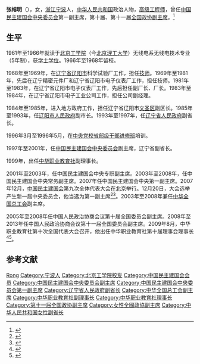 '''张榕明'''（{{bd|1944年|6月|||catIdx=Z}}），女，[[浙江省|浙江]][[宁波市|宁波]]人，[[中华人民共和国|中华人民共和国]]政治人物，[[高级工程师|高级工程师]]，曾任[[中国民主建国会中央委员会|中国民主建国会中央委员会]]第一副主席，第十届、第十一届[[中国人民政治协商会议全国委员会副主席|全国政协副主席]]。<ref name="简历">{{cite web |url=http://news.xinhuanet.com/ziliao/2005-03/12/content_2686393.htm |title=张榕明简历 |publisher=[[新华网|新华网]] |accessdate=2011-12-18 |archiveurl=https://web.archive.org/web/20050314023412/http://news.xinhuanet.com/ziliao/2005-03/12/content_2686393.htm |archivedate=2005-03-14 |language=zh |dead-url=no }}</ref>

== 生平 ==
1961年至1966年就读于[[北京工学院|北京工学院]]（今[[北京理工大学|北京理工大学]]）无线电系无线电技术专业（5年制），获[[学士学位|学士学位]]。1966年至1968年留校。

1968年至1969年，在[[辽宁省|辽宁省]][[辽阳市|辽阳市]]科学试验厂工作，担任[[技师|技师]]。1969年至1981年，先后在辽宁精密元件厂和辽宁省辽阳市电子仪表厂工作，担任技师。1981年至1983年，在辽宁省辽阳市电子仪表厂工作，先后担任副厂长、厂长。1983年至1984年，在辽宁省辽阳市电子工业公司工作，担任公司副经理。

1984年至1985年，进入地方政府工作，担任辽宁省辽阳市[[文圣区|文圣区]]副区长。1985年至1993年，任[[辽阳市人民政府|辽阳市人民政府]]副市长。1993年至1997年，任[[辽宁省人民政府|辽宁省人民政府]]副省长。

1996年3月至1996年5月，在[[中央党校省部级干部进修班|中央党校省部级干部进修班]]培训。

1997年至2001年，任[[中国民主建国会中央委员会|中国民主建国会中央委员会]]副主席，辽宁省副省长。

1999年，出任[[中华职业教育社|中华职业教育社]]副理事长。

2001年至2003年，任中国民主建国会中央专职副主席。2003年至2008年，任中国民主建国会中央常务副主席。2007年任中国民主建国会中央第一副主席。2007年12月，[[中国民主建国会|中国民主建国会]]第九次全体代表大会在北京举行。12月20日，大会选举产生新一届中央委员会，他当选为第一副主席<ref>{{Cite book|title=中华人民共和国年鉴 2008|last=中华人民共和国年鉴编辑部|publisher=中华人民共和国年鉴社|year=2008|pages=207}}</ref><ref>{{Cite book|title=中国人物年鉴 2007 总第19卷|last=中国人物年鉴社编辑|publisher=中国人物年鉴社|year=2007|pages=97-98}}</ref>。2003年至2008年兼任[[中华全国总工会|中华全国总工会]]副主席。

2005年至2008年任中国人民政治协商会议第十届全国委员会副主席。2008年至2013年任中国人民政治协商会议第十一届全国委员会副主席。2009年8月，中华职业教育社第十次全国代表大会召开，他出任中华职业教育社第十届理事会理事长<ref>{{Cite web|title=第十届理事会|url=http://www.zhzjs.org.cn/sqgk/LiShiHui10.html|access-date=2021-05-18|work=www.zhzjs.org.cn|archive-date=2021-05-18|archive-url=https://web.archive.org/web/20210518015558/http://www.zhzjs.org.cn/sqgk/LiShiHui10.html|dead-url=no}}</ref><ref>{{Cite web|title=中华职业教育社第十次全国代表大会专题|url=http://www.zhzjs.org/zhuanti/d10j/dh.html|access-date=2021-05-18|work=www.zhzjs.org|archive-date=2021-05-18|archive-url=https://web.archive.org/web/20210518015524/http://www.zhzjs.org/zhuanti/d10j/dh.html|dead-url=no}}</ref>。

== 参考文献 ==
{{Reflist}}

{{党和国家领导人/卸任|2013}}
{{全国政协副主席}}
{{Navboxes 
| title  = 张榕明在[[中华职业教育社|中华职业教育社]]的职务
| list1  =
{{中华职业教育社第八届理事会}}
{{中华职业教育社第九届理事会}}
{{中华职业教育社第十届理事会}}
}}
{{Navboxes 
| title  = 张榕明在[[中国民主建国会|中国民主建国会]]的职务
| list1  =
{{中国民主建国会第七届中央委员会}}
{{中国民主建国会第八届中央委员会}}
{{中国民主建国会第九届中央委员会}}
}}
{{Navboxes 
| title  = 张榕明在[[中华全国总工会|中华全国总工会]]的职务
| list1  =
{{中华全国总工会第十四届执行委员会}}
}}

{{Authority control}}
{{DEFAULTSORT:Zhang张}}
[[Category:张姓|Rong]]
[[Category:宁波人|Category:宁波人]]
[[Category:北京工学院校友|Category:北京工学院校友]]
[[Category:中国民主建国会会员|Category:中国民主建国会会员]]
[[Category:中国民主建国会中央委员会副主席|Category:中国民主建国会中央委员会副主席]]
[[Category:中国民主建国会中央委员会第一副主席|Category:中国民主建国会中央委员会第一副主席]]
[[Category:辽宁省人民政府副省长|Category:辽宁省人民政府副省长]]
[[Category:中华全国总工会副主席|Category:中华全国总工会副主席]]
[[Category:中华职业教育社副理事长|Category:中华职业教育社副理事长]]
[[Category:中华职业教育社理事长|Category:中华职业教育社理事长]]
[[Category:第十一届全国政协副主席|Category:第十一届全国政协副主席]]
[[Category:女性全國政協副主席|Category:女性全國政協副主席]]
[[Category:中华人民共和国女性副省长|Category:中华人民共和国女性副省长]]